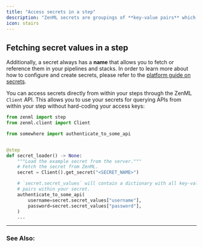 ```yaml
---
title: "Access secrets in a step"
description: "ZenML secrets are groupings of **key-value pairs** which are securely stored in the ZenML secrets store."
icon: stairs
---
```


## Fetching secret values in a step

 Additionally, a secret always has a **name** that allows you to fetch or reference them in your pipelines and stacks. In order to learn more about how to configure and create secrets, please refer to the [platform guide on secrets](/usage/project-setup/use-secrets/secret-management).

You can access secrets directly from within your steps through the ZenML `Client` API. This allows you to use your secrets for querying APIs from within your step without hard-coding your access keys:

```py
from zenml import step
from zenml.client import Client

from somewhere import authenticate_to_some_api


@step
def secret_loader() -> None:
    """Load the example secret from the server."""
    # Fetch the secret from ZenML.
    secret = Client().get_secret("<SECRET_NAME>")

    # `secret.secret_values` will contain a dictionary with all key-value
    # pairs within your secret.
    authenticate_to_some_api(
        username=secret.secret_values["username"],
        password=secret.secret_values["password"],
    )
    ...
```
---

### See Also:

<CardGroup cols={2}>
<Card title="Create and manage secrets" icon="key" href="/usage/project-setup/use-secrets/interact-with-secrets" horizontal />
<Card title="Secrets backend in ZenML" icon="server" href="/usage/project-setup/use-secrets/secret-management" horizontal />
</CardGroup>


